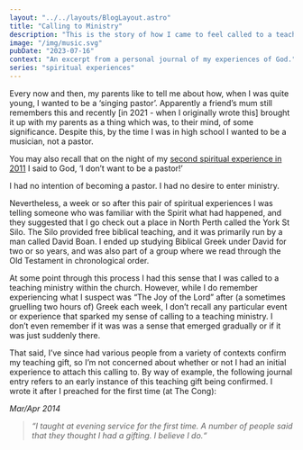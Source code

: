 ```yaml
---
layout: "../../layouts/BlogLayout.astro"
title: "Calling to Ministry"
description: "This is the story of how I came to feel called to a teaching ministry within the church."
image: "/img/music.svg"
pubDate: "2023-07-16"
context: "An excerpt from a personal journal of my experiences of God."
series: "spiritual experiences"
---
```


Every now and then, my parents like to tell me about how, when I was quite young, I wanted to be a ‘singing pastor’. Apparently a friend’s mum still remembers this and recently [in 2021 - when I originally wrote this] brought it up with my parents as a thing which was, to their mind, of some significance. Despite this, by the time I was in high school I wanted to be a musician, not a pastor.

You may also recall that on the night of my [second spiritual experience in 2011](https://rohannelson.com/blog/5-a-pair-of-spiritual-experiences-part-two) I said to God, ‘I don’t want to be a pastor!’

I had no intention of becoming a pastor. I had no desire to enter ministry.

Nevertheless, a week or so after this pair of spiritual experiences I was telling someone who was familiar with the Spirit what had happened, and they suggested that I go check out a place in North Perth called the York St Silo. The Silo provided free biblical teaching, and it was primarily run by a man called David Boan. I ended up studying Biblical Greek under David for two or so years, and was also part of a group where we read through the Old Testament in chronological order.

At some point through this process I had this sense that I was called to a teaching ministry within the church. However, while I do remember experiencing what I suspect was “The Joy of the Lord” after (a sometimes gruelling two hours of) Greek each week, I don’t recall any particular event or experience that sparked my sense of calling to a teaching ministry. I don’t even remember if it was was a sense that emerged gradually or if it was just suddenly there.

That said, I’ve since had various people from a variety of contexts confirm my teaching gift, so I’m not concerned about whether or not I had an initial experience to attach this calling to. By way of example, the following journal entry refers to an early instance of this teaching gift being confirmed. I wrote it after I preached for the first time (at The Cong):

_Mar/Apr 2014_

> _“I taught at evening service for the first time. A number of people said that they thought I had a gifting. I believe I do.“_
